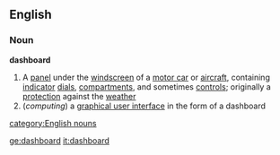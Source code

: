 ==English==
===Noun===
{{wikipedia}}
'''dashboard'''
#A [[panel]] under the [[windscreen]] of a [[motor car]] or [[aircraft]], containing [[indicator]] [[dial]]s, [[compartment]]s, and sometimes [[control]]s; originally a [[protection]] against the [[weather]]
#(''computing'') a [[graphical user interface]] in the form of a dashboard
[[category:English nouns]]

[[ge:dashboard]]
[[it:dashboard]]